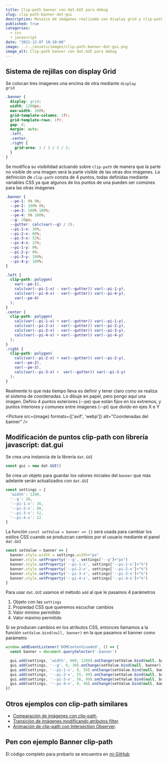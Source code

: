 ---
title: Clip-path banner con dat.GUI para debug
slug: clip-path-banner-dat-gui
description: Mosaico de imágenes realizada con display grid y clip-path y dat.GUI para poder hacer debug entre diferentes valores CSS
published: true
categories:
  - css
  - javascript
date: "2021-12-07 10:10:00"
image: ../../assets/images/clip-path-banner-dat-gui.png
image_alt: Clip-path banner con dat.GUI para debug
---

## Sistema de rejillas con display Grid

Se colocan tres imágenes una encima de otra mediante <code>display grid</code>

```scss
.banner {
  display: grid;
  width: 1200px;
  max-width: 100%;
  grid-template-columns: 1fr;
  grid-template-rows: 1fr;
  gap: 0;
  margin: auto;
  .left,
  .center,
  .right {
    grid-area: 1 / 1 / 2 / 2;
  }
}
```

Se modifica su visibilidad actuando sobre <code>clip-path</code> de manera que la parte no visible de una imagen será la parte visible de las otras dos imágenes. La definición de <code>clip-path</code> consta de 4 puntos, todas definidas mediante variables CSS ya que algunos de los puntos de una pueden ser comúnes para las otras imágenes

```scss
.banner {
  --pe-1: 0% 0%;
  --pe-2: 100% 0%;
  --pe-3: 100% 100%;
  --pe-4: 0% 100%;
  --g: 20px;
  --gutter: calc(var(--g) / 2);
  --pi-1-x: 36%;
  --pi-2-x: 80%;
  --pi-3-x: 52%;
  --pi-4-x: 22%;
  --pi-1-y: 0%;
  --pi-2-y: 0%;
  --pi-3-y: 100%;
  --pi-4-y: 100%;
}

.left {
  clip-path: polygon(
    var(--pe-1),
    calc(var(--pi-1-x) - var(--gutter)) var(--pi-1-y),
    calc(var(--pi-4-x) - var(--gutter)) var(--pi-4-y),
    var(--pe-4)
  );
}
.center {
  clip-path: polygon(
    calc(var(--pi-1-x) + var(--gutter)) var(--pi-1-y),
    calc(var(--pi-2-x) - var(--gutter)) var(--pi-2-y),
    calc(var(--pi-3-x) - var(--gutter)) var(--pi-3-y),
    calc(var(--pi-4-x) + var(--gutter)) var(--pi-4-y)
  );
}
.right {
  clip-path: polygon(
    calc(var(--pi-2-x) + var(--gutter)) var(--pi-2-y),
    var(--pe-2),
    var(--pe-3),
    calc(var(--pi-3-x) +  var(--gutter)) var(--pi-3-y)
  );
}
```

Realmente lo que más tiempo lleva es definir y tener claro como se realiza el sistema de coordenadas. Lo dibuje en papel, pero pongo aquí una imagen. Defino 4 puntos exteriores (--pe) que están fijos en los extremos, y puntos interiores y comunes entre imágenes (--pi) que divido en ejes X e Y


<Picture src={image} formats={['avif', 'webp']} alt="Coordenadas del banner" />

## Modificación de puntos clip-path con librería javascript: dat.gui

Se crea una instancia de la librería <code>dat.GUI</code>

```javascript
const gui = new dat.GUI()
```

Se crea un objeto para guardar los valores iniciales del <code>banner</code> que más adelante serán actualizados con <code>dat.GUI</code>

```javascript
const settings = {
  'width': 1200,
  '--g': 20,
  '--pi-1-x': 36,
  '--pi-2-x': 80,
  '--pi-3-x': 52,
  '--pi-4-x': 22
}
```

La función <code>const setValue = banner => {}</code> será usada para cambiar los estilos CSS cuando se produzcan cambios por el usuario mediante el panel <code>dat.GUI</code>

```javascript
const setValue = banner => {
  banner.style.width = settings.width+"px"
  banner.style.setProperty('--g', settings['--g']+"px")
  banner.style.setProperty('--pi-1-x', settings['--pi-1-x']+"%")
  banner.style.setProperty('--pi-2-x', settings['--pi-2-x']+"%")
  banner.style.setProperty('--pi-3-x', settings['--pi-3-x']+"%")
  banner.style.setProperty('--pi-4-x', settings['--pi-4-x']+"%")
}
```

Para usar <code>dat.GUI</code> usamos el método <code>add</code> al que le pasamos 4 parámetros

<ol class="list-bullets">
  <li>Objeto con las <code>settings</code></li>
  <li>Propiedad CSS que queremos escuchar cambios</li>
  <li>Valor mínimo permitido</li>
  <li>Valor máximo permitido</li>
</ol>

Si se producen cambios en los atributos CSS, entonces llamamos a la función <code>setValue.bind(null, banner)</code> en la que pasamos el banner como parámetro

```javascript
window.addEventListener('DOMContentLoaded', () => {
  const banner = document.querySelector('.banner')

  gui.add(settings, 'width', 600, 1200).onChange(setValue.bind(null, banner))
  gui.add(settings, '--g', 0, 30).onChange(setValue.bind(null, banner))
  gui.add(settings, '--pi-1-x', 0, 50).onChange(setValue.bind(null, banner))
  gui.add(settings, '--pi-2-x', 55, 99).onChange(setValue.bind(null, banner))
  gui.add(settings, '--pi-3-x', 56, 99).onChange(setValue.bind(null, banner))
  gui.add(settings, '--pi-4-x', 0, 48).onChange(setValue.bind(null, banner))
})
```

## Otros ejemplos con clip-path similares

* <a href="/blog/comparacion-de-imagenes-con-clip-path-y-javascript/">Comparación de imágenes con clip-path</a>.
* <a href="/blog/transicion-de-atributos-filter-de-imagenes-y-clip-path/">Transición de imágenes modificando atributos filter</a>.
* <a href="/blog/clip-path-intersection-observer/">Animación de clip-path con Intersection Observer</a>.

## Pen con ejemplo Banner clip-path


<Codepen id="QWqyBgM" defaultTab="result" name={frontmatter.title} />

El código completo para probarlo se encuentra en <a href="https://github.com/ivanalbizu/clip-path-dat-gui" target="_blank" rel="noopener">mi GitHub</a>
